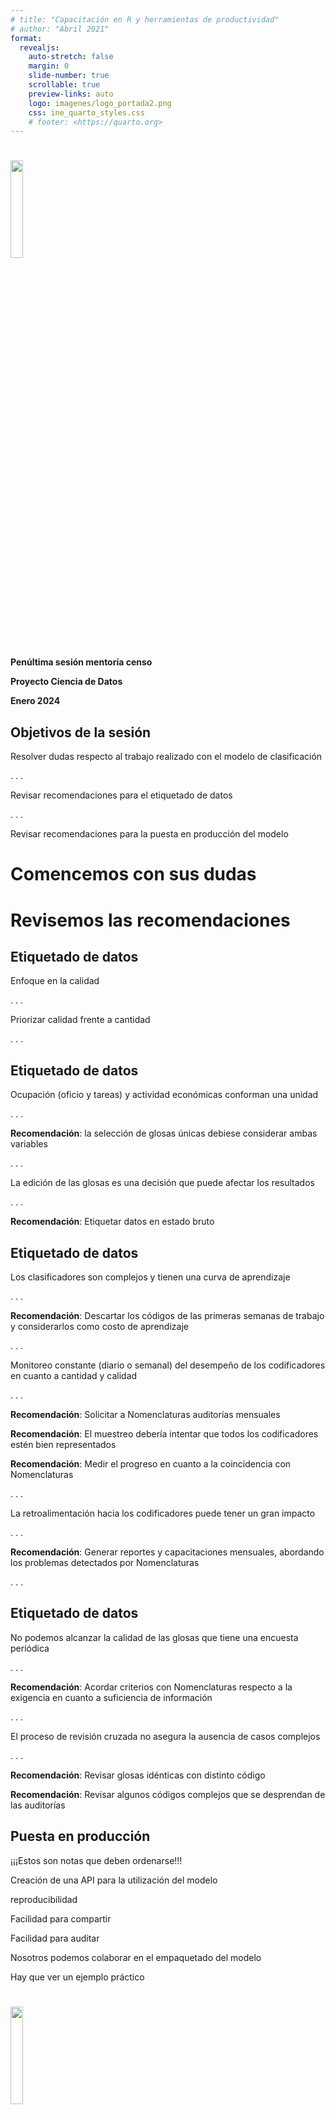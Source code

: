 ```yaml
---
# title: "Capacitación en R y herramientas de productividad"
# author: "Abril 2021"
format:
  revealjs:
    auto-stretch: false
    margin: 0
    slide-number: true
    scrollable: true
    preview-links: auto
    logo: imagenes/logo_portada2.png
    css: ine_quarto_styles.css
    # footer: <https://quarto.org>
---
```


#

<!---
# TODO: this does not work
 .linea-superior[]
.linea-inferior[] 
--->

<!---
# TODO: this does not work
 ![](imagenes/logo_portada2.png){.center style="width: 20%;"}   
--->

[]{.linea-superior} 
[]{.linea-inferior} 

<!---
 <img src="imagenes/logo_portada2.png" style="width: 20%"/>  
--->

<img src="imagenes/logo_portada2.png" width="20%"/>  

[**Penúltima sesión mentoría censo**]{.big-par .center-justified}

[**Proyecto Ciencia de Datos**]{.big-par .center-justified}

[**Enero 2024**]{.big-par .center-justified}


## Objetivos de la sesión

Resolver dudas respecto al trabajo realizado con el modelo de clasificación

. . .

Revisar recomendaciones para el etiquetado de datos

. . .

Revisar recomendaciones para la puesta en producción del modelo


# Comencemos con sus dudas

# Revisemos las recomendaciones


## Etiquetado de datos


Enfoque en la calidad

. . .

Priorizar calidad frente a cantidad

. . .

 
## Etiquetado de datos

Ocupación (oficio y tareas) y actividad económicas conforman una unidad

. . .

**Recomendación**: la selección de glosas únicas debiese considerar ambas variables  

. . .

La edición de las glosas es una decisión que puede afectar los resultados

. . .

**Recomendación**: Etiquetar datos en estado bruto


## Etiquetado de datos

Los clasificadores son complejos y tienen una curva de aprendizaje

. . .

**Recomendación**: Descartar los códigos de las primeras semanas de trabajo y considerarlos como costo de aprendizaje

. . .

Monitoreo constante (diario o semanal) del desempeño de los codificadores en cuanto a cantidad y calidad

. . .

**Recomendación**: Solicitar a Nomenclaturas auditorías mensuales 

**Recomendación**: El muestreo debería intentar que todos los codificadores estén bien representados

**Recomendación**: Medir el progreso en cuanto a la coincidencia con Nomenclaturas


. . .

La retroalimentación hacia los codificadores puede tener un gran impacto

. . .

**Recomendación**: Generar reportes y capacitaciones mensuales, abordando los problemas detectados por Nomenclaturas  

. . .


## Etiquetado de datos

No podemos alcanzar la calidad de las glosas que tiene una encuesta periódica

. . .

**Recomendación**: Acordar criterios con Nomenclaturas respecto a la exigencia en cuanto a suficiencia de información

. . .

El proceso de revisión cruzada no asegura la ausencia de casos complejos

. . .

**Recomendación**: Revisar glosas idénticas con distinto código

**Recomendación**: Revisar algunos códigos complejos que se desprendan de las auditorías 




## Puesta en producción 

¡¡¡Estos son notas que deben ordenarse!!!


Creación de una API para la utilización del modelo

reproducibilidad

Facilidad para compartir

Facilidad para auditar

Nosotros podemos colaborar en el empaquetado del modelo

Hay que ver un ejemplo práctico



#




<img src="imagenes/logo_portada2.png" width="20%"/>  

[**Penúltima sesión mentoría censo**]{.big-par .center-justified}

[**Proyecto Ciencia de Datos**]{.big-par .center-justified}

[**Enero 2024**]{.big-par .center-justified}


[]{.linea-superior} 
[]{.linea-inferior} 

